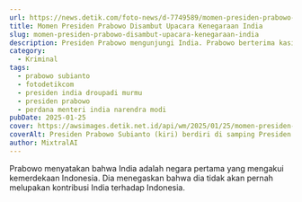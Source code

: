 ```yaml
---
url: https://news.detik.com/foto-news/d-7749589/momen-presiden-prabowo-disambut-upacara-kenegaraan-india
title: Momen Presiden Prabowo Disambut Upacara Kenegaraan India
slug: momen-presiden-prabowo-disambut-upacara-kenegaraan-india
description: Presiden Prabowo mengunjungi India. Prabowo berterima kasih kepada Presiden India Droupadi Murmu dan PM India Narendra Modi karena telah disambut secara resmi.
category:
  - Kriminal
tags:
  - prabowo subianto
  - fotodetikcom
  - presiden india droupadi murmu
  - presiden prabowo
  - perdana menteri india narendra modi
pubDate: 2025-01-25
cover: https://awsimages.detik.net.id/api/wm/2025/01/25/momen-presiden-prabowo-disambut-upacara-kenegaraan-india_169.jpeg?wid=54&w=650&v=1&t=jpeg
coverAlt: Presiden Prabowo Subianto (kiri) berdiri di samping Presiden India Droupadi Murmu (tengah) dan Perdana Menteri India Narendra Modi (kanan) usai upacara kenegaraan di Istana Kepresidenan Rashtrapati Bavan, New Delhi, India, Sabtu (25/1/2025).
author: MixtralAI
---
```

Prabowo menyatakan bahwa India adalah negara pertama yang mengakui kemerdekaan Indonesia. Dia menegaskan bahwa dia tidak akan pernah melupakan kontribusi India terhadap Indonesia.
